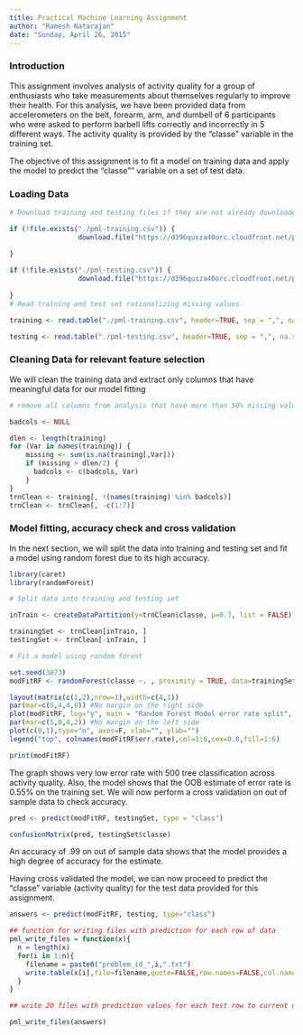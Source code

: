 ```yaml
---
title: Practical Machine Learning Assignment
author: "Ramesh Natarajan"
date: "Sunday, April 26, 2015"
---
```


### Introduction
This assignment involves analysis of activity quality for a group of enthusiasts who take measurements about themselves regularly to improve their health. For this analysis, we have been provided data from accelerometers on the belt, forearm, arm, and dumbell of 6 participants who were asked to perform barbell lifts correctly and incorrectly in 5 different ways. The activity quality is provided by the "classe" variable in the training set.

The objective of this assignment is to fit a model on training data and apply the model to predict the "classe"" variable on a set of test data.

### Loading Data

```r
# Download training and testing files if they are not already downloaded

if (!file.exists("./pml-training.csv")) {
                 download.file("https://d396qusza40orc.cloudfront.net/predmachlearn/pml-training.csv", "./pml-training.csv")
                 
}

if (!file.exists("./pml-testing.csv")) {
                 download.file("https://d396qusza40orc.cloudfront.net/predmachlearn/pml-testing.csv", "./pml-testing.csv")
                
}
# Read training and test set rationalizing missing values

training <- read.table("./pml-training.csv", header=TRUE, sep = ",", na.strings = c("NA", "#DIV/0!", ""))

testing <- read.table("./pml-testing.csv", header=TRUE, sep = ",", na.strings = c("NA", "#DIV/0!", ""))
```

### Cleaning Data for relevant feature selection

We will clean the training data and extract only columns that have meaningful data for our model fitting 

```r

# remove all columns from analysis that have more than 50% missing values or that are not relevant for the analysis (columns 1 to 7)

badcols <- NULL

dlen <- length(training)
for (Var in names(training)) {
    missing <- sum(is.na(training[,Var]))
    if (missing > dlen/2) {
      badcols <- c(badcols, Var)
    }
}
trnClean <- training[, !(names(training) %in% badcols)]
trnClean <- trnClean[, -c(1:7)]

```
### Model fitting, accuracy check and cross validation

In the next section, we will split the data into training and testing set and fit a model using random forest due to its high accuracy. 

```r
library(caret)
library(randomForest)

# Split data into training and testing set

inTrain <- createDataPartition(y=trnClean$classe, p=0.7, list = FALSE)

trainingSet <- trnClean[inTrain, ]
testingSet <- trnClean[-inTrain, ]

# Fit a model using random forest

set.seed(3873)
modFitRF <- randomForest(classe ~. , proximity = TRUE, data=trainingSet, importance = TRUE)

layout(matrix(c(1,2),nrow=1),width=c(4,1)) 
par(mar=c(5,4,4,0)) #No margin on the right side
plot(modFitRF, log="y", main = "Random Forest Model error rate split", sub = " Error rate by classe")
par(mar=c(5,0,4,2)) #No margin on the left side
plot(c(0,1),type="n", axes=F, xlab="", ylab="")
legend("top", colnames(modFitRF$err.rate),col=1:6,cex=0.8,fill=1:6)

print(modFitRF)
```
The graph shows very low error rate with 500 tree classification across activity quality. Also, the model shows that the OOB estimate of error rate is 0.55% on the training set. We will now perform a cross validation on out of sample data to check accuracy.


```r
pred <- predict(modFitRF, testingSet, type = "class")

confusionMatrix(pred, testingSet$classe)

```
An accuracy of .99 on out of sample data shows that the model provides a high degree of accuracy for the estimate.

Having cross validated the model, we can now proceed to predict the "classe" variable (activity quality) for the test data provided for this assignment.

```r
answers <- predict(modFitRF, testing, type="class")

## function for writing files with prediction for each row of data
pml_write_files = function(x){
  n = length(x)
  for(i in 1:n){
    filename = paste0("problem_id_",i,".txt")
    write.table(x[i],file=filename,quote=FALSE,row.names=FALSE,col.names=FALSE)
  }
}

## write 20 files with prediction values for each test row to current directory

pml_write_files(answers)
```

